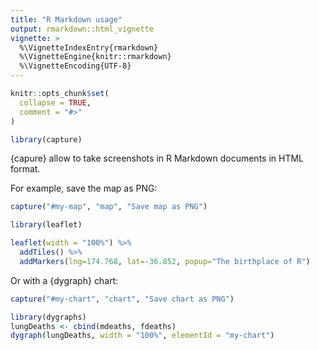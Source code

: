 ```yaml
---
title: "R Markdown usage"
output: rmarkdown::html_vignette
vignette: >
  %\VignetteIndexEntry{rmarkdown}
  %\VignetteEngine{knitr::rmarkdown}
  %\VignetteEncoding{UTF-8}
---
```


```r
knitr::opts_chunk$set(
  collapse = TRUE,
  comment = "#>"
)
```

```r
library(capture)
```

{capure} allow to take screenshots in R Markdown documents in HTML format.

For example, save the map as PNG:

```r
capture("#my-map", "map", "Save map as PNG")
```

::: {#my-map}
```r
library(leaflet)

leaflet(width = "100%") %>%
  addTiles() %>%
  addMarkers(lng=174.768, lat=-36.852, popup="The birthplace of R")
```
:::


Or with a {dygraph} chart:

```r
capture("#my-chart", "chart", "Save chart as PNG")
```

```r
library(dygraphs)
lungDeaths <- cbind(mdeaths, fdeaths)
dygraph(lungDeaths, width = "100%", elementId = "my-chart")
```




